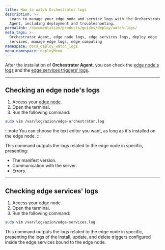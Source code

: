 ```yaml
---
title: How to watch Orchestrator logs
description: >-
  Learn to manage your edge node and service logs with the Orchorstrator
  Agent, including deployment and troubleshooting.
permalink: /documentation/products/guides/deploy/watch-logs/
meta_tags: >-
  Orchestrator Agent, edge node logs, edge services logs, deploy edge
  services, manage edge logs, edge computing
namespace: docs_deploy_watch_logs
menu_namespace: deployMenu
---
```



After the installation of **Orchestrator Agent**, you can check the [edge node's logs](#checking-an-edge-nodes-logs) and the [edge services triggers' logs](#checking-edge-services-logs).

--- 

## Checking an edge node's logs

1. Access your [edge node](/en/documentation/products/guides/deploy/install-orchestrator-agent/).
2. Open the terminal. 
3. Run the following command: 

```bash
sudo vim /var/log/azion/edge-orchestrator.log 
```

:::note 
You can choose the text editor you want, as long as it's installed on the edge node.
:::

This command outputs the logs related to the edge node in specific, presenting: 

- The manifest version. 
- Communication with the server. 
- Errors.

--- 

## Checking edge services' logs 

1. Access your edge node.
2. Open the terminal. 
3. Run the following command: 

```bash
sudo vim /var/log/azion/edge-services.log 
```

This command outputs the logs related to the edge node in specific, presenting the logs of the install, update, and delete triggers configured inside the edge services bound to the edge node.

<LinkButton link="/en/documentation/products/guides/deploy/advanced/run-scripts/" label="go to how to run scripts" severity="secondary" target="_blank" />


